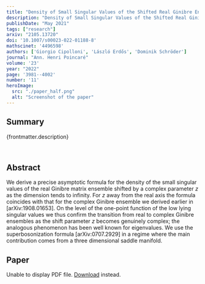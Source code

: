 ```yaml
---
title: "Density of Small Singular Values of the Shifted Real Ginibre Ensemble"
description: "Density of Small Singular Values of the Shifted Real Ginibre Ensemble"
publishDate: "May 2021"
tags: ["research"]
arxiv: "2105.13720"
doi: '10.1007/s00023-022-01188-8'
mathscinet: '4496598'
authors: ['Giorgio Cipolloni', 'László Erdős', 'Dominik Schröder']
journal: "Ann. Henri Poincaré"
volume: '23'
year: "2022"
page: '3981--4002'
number: '11'
heroImage:
  src: "./paper_half.png"
  alt: "Screenshot of the paper"
---
```



## Summary

{frontmatter.description}

<br />

## Abstract

We derive a precise asymptotic formula for the density of the small singular values of the real Ginibre matrix ensemble shifted by a complex parameter $z$ as the dimension tends to infinity. For $z$ away from the real axis the formula coincides with that for the complex Ginibre ensemble we derived earlier in [arXiv:1908.01653]. On the level of the one-point function of the low lying singular values we thus confirm the transition from real to complex Ginibre ensembles as the shift parameter $z$ becomes genuinely complex; the analogous phenomenon has been well known for eigenvalues. We use the superbosonization formula [arXiv:0707.2929] in a regime where the main contribution comes from a three dimensional saddle manifold.

## Paper

<object data={paper} type="application/pdf" width="100%" height="800px">
	<p>
		Unable to display PDF file.
		<a href={`https://arxiv.com/pdf/${frontmatter.arxiv}.pdf`}>Download</a>
		instead.
	</p>
</object>
